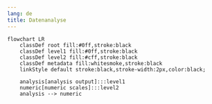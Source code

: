```yaml
---
lang: de
title: Datenanalyse
---
```


```mermaid
flowchart LR
    classDef root fill:#0ff,stroke:black
    classDef level1 fill:#0ff,stroke:black
    classDef level2 fill:#cff,stroke:black
    classDef metadata fill:whitesmoke,stroke:black
    linkStyle default stroke:black,stroke-width:2px,color:black;

    analysis[analysis output]:::level1
    numeric[numeric scales]:::level2
    analysis --> numeric
```